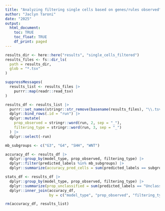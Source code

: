 ```yaml
---
title: "Analyzing filtering single cells based on genes/rules observed"
author: "Jaclyn Taroni"
date: "2025"
output:
  html_document:
    toc: TRUE
    toc_float: TRUE
    df_print: paged
---
```



```r
results_dir <- here::here("results", "single_cells_filtered")
results_files <- fs::dir_ls(
  path = results_dir,
  glob = "*.tsv"
)

suppressMessages(
  results_list <- results_files |> 
    purrr::map(readr::read_tsv)
)

results_df <- results_list |> 
  purrr::set_names(stringr::str_remove(basename(results_files), "\\.tsv")) |>
  dplyr::bind_rows(.id = "run") |>
  dplyr::mutate(
    prop_observed = stringr::word(run, 2, sep = "_"),
    filtering_type = stringr::word(run, 3, sep = "_")
  ) |>
  dplyr::select(-run)
```

```r
mb_subgroups <- c("G3", "G4", "SHH", "WNT")

accuracy_df <- results_df |>
  dplyr::group_by(model_type, prop_observed, filtering_type) |>
  dplyr::filter(predicted_labels %in% mb_subgroups) |>
  dplyr::summarize(accuracy_pred_cells = sum(predicted_labels == subgroup) / dplyr::n())

stats_df <- results_df |> 
  dplyr::group_by(model_type, prop_observed, filtering_type) |>
  dplyr::summarize(prop_unclassified = sum(predicted_labels == "Unclassified") / dplyr::n()) |>
  dplyr::inner_join(accuracy_df,
                    by = c("model_type", "prop_observed", "filtering_type"))

rm(accuracy_df, results_list)
```

